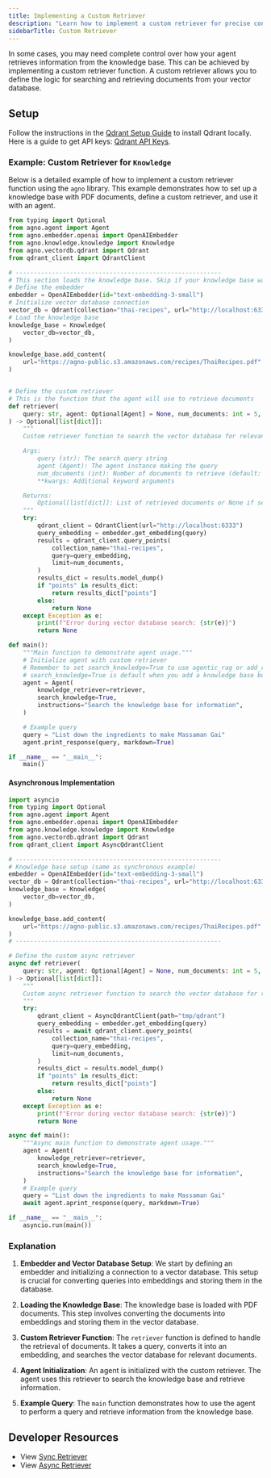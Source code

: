 ```yaml
---
title: Implementing a Custom Retriever
description: "Learn how to implement a custom retriever for precise control over document retrieval in your knowledge base."
sidebarTitle: Custom Retriever
---
```


In some cases, you may need complete control over how your agent retrieves information from the knowledge base. This can be achieved by implementing a custom retriever function. A custom retriever allows you to define the logic for searching and retrieving documents from your vector database.

## Setup

Follow the instructions in the [Qdrant Setup Guide](https://qdrant.tech/documentation/guides/installation/) to install Qdrant locally. Here is a guide to get API keys: [Qdrant API Keys](https://qdrant.tech/documentation/cloud/authentication/).

### Example: Custom Retriever for `Knowledge`

Below is a detailed example of how to implement a custom retriever function using the `agno` library. This example demonstrates how to set up a knowledge base with PDF documents, define a custom retriever, and use it with an agent.

```python
from typing import Optional
from agno.agent import Agent
from agno.embedder.openai import OpenAIEmbedder
from agno.knowledge.knowledge import Knowledge
from agno.vectordb.qdrant import Qdrant
from qdrant_client import QdrantClient

# ---------------------------------------------------------
# This section loads the knowledge base. Skip if your knowledge base was populated elsewhere.
# Define the embedder
embedder = OpenAIEmbedder(id="text-embedding-3-small")
# Initialize vector database connection
vector_db = Qdrant(collection="thai-recipes", url="http://localhost:6333", embedder=embedder)
# Load the knowledge base
knowledge_base = Knowledge(
    vector_db=vector_db,
)

knowledge_base.add_content(
    url="https://agno-public.s3.amazonaws.com/recipes/ThaiRecipes.pdf"
)


# Define the custom retriever
# This is the function that the agent will use to retrieve documents
def retriever(
    query: str, agent: Optional[Agent] = None, num_documents: int = 5, **kwargs
) -> Optional[list[dict]]:
    """
    Custom retriever function to search the vector database for relevant documents.

    Args:
        query (str): The search query string
        agent (Agent): The agent instance making the query
        num_documents (int): Number of documents to retrieve (default: 5)
        **kwargs: Additional keyword arguments

    Returns:
        Optional[list[dict]]: List of retrieved documents or None if search fails
    """
    try:
        qdrant_client = QdrantClient(url="http://localhost:6333")
        query_embedding = embedder.get_embedding(query)
        results = qdrant_client.query_points(
            collection_name="thai-recipes",
            query=query_embedding,
            limit=num_documents,
        )
        results_dict = results.model_dump()
        if "points" in results_dict:
            return results_dict["points"]
        else:
            return None
    except Exception as e:
        print(f"Error during vector database search: {str(e)}")
        return None

def main():
    """Main function to demonstrate agent usage."""
    # Initialize agent with custom retriever
    # Remember to set search_knowledge=True to use agentic_rag or add_reference=True for traditional RAG
    # search_knowledge=True is default when you add a knowledge base but is needed here
    agent = Agent(
        knowledge_retriever=retriever,
        search_knowledge=True,
        instructions="Search the knowledge base for information",
    )

    # Example query
    query = "List down the ingredients to make Massaman Gai"
    agent.print_response(query, markdown=True)

if __name__ == "__main__":
    main()
```

#### Asynchronous Implementation

```python
import asyncio
from typing import Optional
from agno.agent import Agent
from agno.embedder.openai import OpenAIEmbedder
from agno.knowledge.knowledge import Knowledge
from agno.vectordb.qdrant import Qdrant
from qdrant_client import AsyncQdrantClient

# ---------------------------------------------------------
# Knowledge base setup (same as synchronous example)
embedder = OpenAIEmbedder(id="text-embedding-3-small")
vector_db = Qdrant(collection="thai-recipes", url="http://localhost:6333", embedder=embedder)
knowledge_base = Knowledge(
    vector_db=vector_db,
)

knowledge_base.add_content(
    url="https://agno-public.s3.amazonaws.com/recipes/ThaiRecipes.pdf"
)
# ---------------------------------------------------------

# Define the custom async retriever
async def retriever(
    query: str, agent: Optional[Agent] = None, num_documents: int = 5, **kwargs
) -> Optional[list[dict]]:
    """
    Custom async retriever function to search the vector database for relevant documents.
    """
    try:
        qdrant_client = AsyncQdrantClient(path="tmp/qdrant")
        query_embedding = embedder.get_embedding(query)
        results = await qdrant_client.query_points(
            collection_name="thai-recipes",
            query=query_embedding,
            limit=num_documents,
        )
        results_dict = results.model_dump()
        if "points" in results_dict:
            return results_dict["points"]
        else:
            return None
    except Exception as e:
        print(f"Error during vector database search: {str(e)}")
        return None

async def main():
    """Async main function to demonstrate agent usage."""
    agent = Agent(
        knowledge_retriever=retriever,
        search_knowledge=True,
        instructions="Search the knowledge base for information",
    )
    # Example query
    query = "List down the ingredients to make Massaman Gai"
    await agent.aprint_response(query, markdown=True)

if __name__ == "__main__":
    asyncio.run(main())
```

### Explanation

1. **Embedder and Vector Database Setup**: We start by defining an embedder and initializing a connection to a vector database. This setup is crucial for converting queries into embeddings and storing them in the database.

2. **Loading the Knowledge Base**: The knowledge base is loaded with PDF documents. This step involves converting the documents into embeddings and storing them in the vector database.

3. **Custom Retriever Function**: The `retriever` function is defined to handle the retrieval of documents. It takes a query, converts it into an embedding, and searches the vector database for relevant documents.

4. **Agent Initialization**: An agent is initialized with the custom retriever. The agent uses this retriever to search the knowledge base and retrieve information.

5. **Example Query**: The `main` function demonstrates how to use the agent to perform a query and retrieve information from the knowledge base.

## Developer Resources

- View [Sync Retriever](https://github.com/agno-agi/agno/tree/v2.0/cookbook/agent_concepts/knowledge/custom/retriever.py)
- View [Async Retriever](https://github.com/agno-agi/agno/tree/v2.0/cookbook/agent_concepts/knowledge/custom/async_retriever.py)